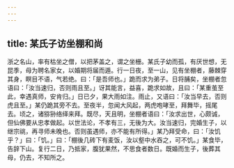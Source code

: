 ```yaml
---
---
---
```

title: 某氏子访坐棚和尚
---



浙之名山，率有枯坐之僧，以把茅盖之，谓之坐栅。某氏子幼而孤，有厌世想，无昆季，母为聘名家女，以婚期将届而遁。行一日夜，至一山，见有坐棚者，藤棘穿其身，瞑目不语，气若绝。曰：「是吾师也。」跪而求为弟子。日将脯矣，坐棚者忽语曰：「汝当速归，否则雨且至。」讶其能言，益喜，跪求如故，且曰：「某重茧至此，幸遇真师，安肯归。」日已夕，果大雨如注。雨止，又语曰：「汝当早去，否则虎且至。」某仍跪其旁不去。至夜半，忽闻大风起，两虎咆哮至，拜舞毕，摇尾去。顷之，诸猕狲络绎来拜。既尽，天且明，坐棚者语曰：「汝求出世，心颇诚，但仙佛要从忠孝做起。以世法论，不孝有三，无後为大。汝当速归，完婚生子，以继宗祧，再寻师未晚也。否则虽遇师，亦不能有所得。」某乃拜受命，曰：「汝饥乎？」曰：「饥。」曰：「棚後几砖下有麦饭，汝以壑中水吞之，可不饥。」某食毕，告辞下山。复行二日，乃抵家，腹犹果然，不思食者数日。既婚而生子，後葬其母，仍去，不知所之。
